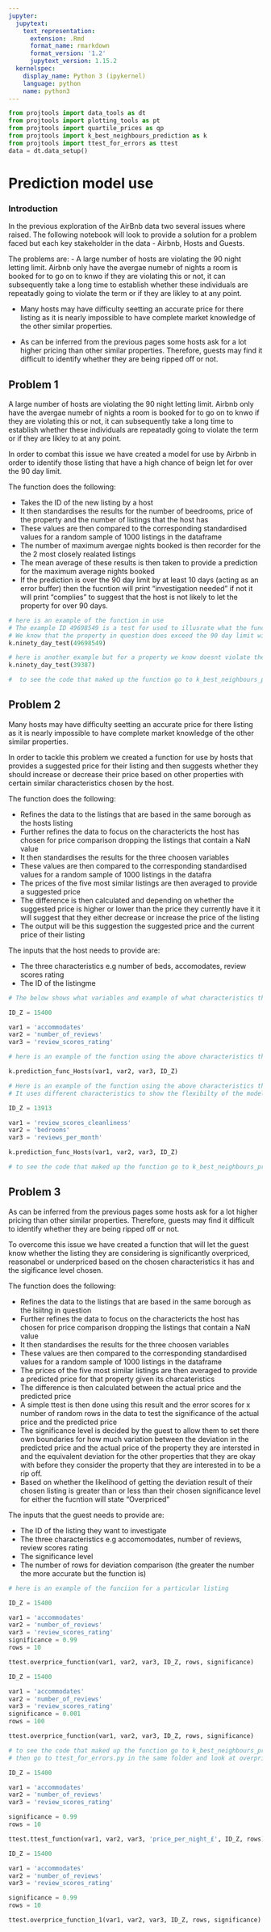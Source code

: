 ```yaml
---
jupyter:
  jupytext:
    text_representation:
      extension: .Rmd
      format_name: rmarkdown
      format_version: '1.2'
      jupytext_version: 1.15.2
  kernelspec:
    display_name: Python 3 (ipykernel)
    language: python
    name: python3
---
```


```python
from projtools import data_tools as dt
from projtools import plotting_tools as pt 
from projtools import quartile_prices as qp
from projtools import k_best_neighbours_prediction as k
from projtools import ttest_for_errors as ttest
data = dt.data_setup()

```

# Prediction model use

### Introduction


In the previous exploration of the AirBnb data two several issues where raised. The following notebook will look to provide a solution for a problem faced but each key stakeholder in the data - Airbnb, Hosts and Guests.

The problems are: 
 - A large number of hosts are violating the 90 night letting limit. Airbnb only have the avergae numebr of nights a room is booked for to go on to knwo if they are violating this or not, it can subsequently take a long time to establish whether these individuals are repeatadly going to violate the term or if they are likley to at any point.

 - Many hosts may have difficulty seetting an accurate price for there listing as it is nearly impossible to have complete market knowledge of the other similar properties.

 - As can be inferred from the previous pages some hosts ask for a lot higher pricing than other similar properties. Therefore, guests may find it difficult to identify whether they are being ripped off or not.



## Problem 1

A large number of hosts are violating the 90 night letting limit. Airbnb only have the avergae numebr of nights a room is booked for to go on to knwo if they are violating this or not, it can subsequently take a long time to establish whether these individuals are repeatadly going to violate the term or if they are likley to at any point.


In order to combat this issue we have created a model for use by Airbnb in order to identify those listing that have a high chance of beign let for over the 90 day limit.


The function does the following:

- Takes the ID of the new listing by a host
- It then standardises the results for the number of beedrooms, price of the property and the number of listings that the host has
- These values are then compared to the corresponding standardised values for a random sample of 1000 listings in the dataframe 
- The number of maximum avergae nights booked is then recorder for the the 2 most closely realated listings
- The mean average of these results is then taken to provide a prediction for the maximum average nights booked
- If the prediction is over the 90 day limit by at least 10 days (acting as an error buffer) then the fucntion will print "investigation needed" if not it will print "complies" to suggest that the host is not likely to let the property for over 90 days.

```python
# here is an example of the function in use
# The example ID 49698549 is a test for used to illusrate what the function would suggest.
# We know that the property in question does exceed the 90 day limit with a maximum nights average booking of 1125
k.ninety_day_test(49698549)
```

```python
# here is another example but for a property we know doesnt violate the 90 day limit with a maximum nights average booking of 10
k.ninety_day_test(39387)
```

```python
#  to see the code that maked up the function go to k_best_neighbours_prediction.py in projtools and look at the ninety_day_test_function
```

## Problem 2

Many hosts may have difficulty seetting an accurate price for there listing as it is nearly impossible to have complete market knowledge of the other similar properties.


In order to tackle this problem we created a function for use by hosts that provides a suggested price for their listing and then suggests whether they should increase or decrease their price based on other properties with certain similar characteristics chosen by the host.


The function does the following:

- Refines the data to the listings that are based in the same borough as the hosts listing
- Further refines the data to focus on the charactericts the host has chosen for price comparison dropping the listings that contain a NaN value 
- It then standardises the results for the three choosen variables
- 
These values are then compared to the corresponding standardised values for a random sample of 1000 listings in the datafra
- The prices of the five most similar listings are then averaged to provide a suggested price
- The difference is then calculated and depending on whether the suggested price is higher or lower than the price they currently have it it will suggest that they either decrease or increase the price of the listing
- The output will be this suggestion the suggested price and the current price of their listing

The inputs that the host needs to provide are:

- The three characteristics e.g number of beds, accomodates, review scores rating
- The ID of the listingme

```python
# The below shows what variables and example of what characteristics the host would choose and how they would assign them

ID_Z = 15400

var1 = 'accommodates'
var2 = 'number_of_reviews'
var3 = 'review_scores_rating'
```

```python
# here is an example of the function using the above characteristics that shows a property that is (slightly) overpriced comparatively

k.prediction_func_Hosts(var1, var2, var3, ID_Z)
```

```python
# Here is an example of the function using the above characteristics that shows a property that is (slightly) underpriced comparatively
# It uses different characteristics to show the flexibilty of the model 

ID_Z = 13913

var1 = 'review_scores_cleanliness'
var2 = 'bedrooms'
var3 = 'reviews_per_month'

k.prediction_func_Hosts(var1, var2, var3, ID_Z)
```

```python
# to see the code that maked up the function go to k_best_neighbours_prediction.py in projtools and look at the prediction_func_Hosts
```

## Problem 3

As can be inferred from the previous pages some hosts ask for a lot higher pricing than other similar properties. Therefore, guests may find it difficult to identify whether they are being ripped off or not.


To overcome this issue we have created a function that will let the guest know whether the listing they are considering is significantly overpriced, reasonabel or underpriced based on the chosen characteristics it has and the sigificance level chosen.


The function does the following:

- Refines the data to the listings that are based in the same borough as the lsiitng in question
- Further refines the data to focus on the charactericts the host has chosen for price comparison dropping the listings that contain a NaN value 
- It then standardises the results for the three choosen variables
- These values are then compared to the corresponding standardised values for a random sample of 1000 listings in the dataframe
- The prices of the five most similar listings are then averaged to provide a predicted price for that property given its charcateristics
- The difference is then calculated between the actual price and the predicted price
- A simple ttest is then done using this result and the error scores for x number of random rows in the data to test the significance of the actual price and the predicted price
- The significance level is decided by the guest to allow them to set there own boundaries for how much variation between the deviation in the predicted price and the actual price of the property they are intersted in and the equivalent deviation for the other properties that they are okay with before they consider the property that they are interested in to be a rip off.
- Based on whether the likelihood of getting the deviation result of their chosen listing is greater than or less than their chosen significance level for either the fucntion will state "Overpriced"

The inputs that the guest needs to provide are:

- The ID of the listing they want to investigate
- The three characteristics e.g accomomodates, number of reviews, review scores rating
- The significance level
- The number of rows for deviation comparison (the greater the number the more accurate but the function is)

```python
# here is an example of the funciion for a particular listing

ID_Z = 15400

var1 = 'accommodates'
var2 = 'number_of_reviews'
var3 = 'review_scores_rating'
significance = 0.99
rows = 10

ttest.overprice_function(var1, var2, var3, ID_Z, rows, significance)
```

```python
ID_Z = 15400

var1 = 'accommodates'
var2 = 'number_of_reviews'
var3 = 'review_scores_rating'
significance = 0.001
rows = 100

ttest.overprice_function(var1, var2, var3, ID_Z, rows, significance)
```

```python
# to see the code that maked up the function go to k_best_neighbours_prediction.py in projtools and look at the prediction_func_location function
# then go to ttest_for_errors.py in the same folder and look at overprice_function
```

```python
ID_Z = 15400

var1 = 'accommodates'
var2 = 'number_of_reviews'
var3 = 'review_scores_rating'

significance = 0.99
rows = 10

ttest.ttest_function(var1, var2, var3, 'price_per_night_£', ID_Z, rows)
```

```python
ID_Z = 15400

var1 = 'accommodates'
var2 = 'number_of_reviews'
var3 = 'review_scores_rating'

significance = 0.99
rows = 10

ttest.overprice_function_1(var1, var2, var3, ID_Z, rows, significance)
```

```python

```

```python

```

```python

```

```python

```

```python

```

```python

```

```python

```
